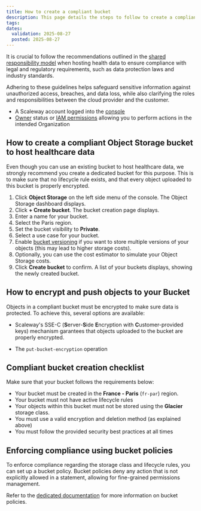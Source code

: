 ```yaml
---
title: How to create a compliant bucket
description: This page details the steps to follow to create a compliant bucket using Scaleway Object Storage
tags: 
dates:
  validation: 2025-08-27
  posted: 2025-08-27
---
```


It is crucial to follow the recommendations outlined in the [shared responsibility model](/object-storage/reference-content/) when hosting health data to ensure compliance with legal and regulatory requirements, such as data protection laws and industry standards.

Adhering to these guidelines helps safeguard sensitive information against unauthorized access, breaches, and data loss, while also clarifying the roles and responsibilities between the cloud provider and the customer.

<Requirements />

- A Scaleway account logged into the [console](https://console.scaleway.com)
- [Owner](/iam/concepts/#owner) status or [IAM permissions](/iam/concepts/#permission) allowing you to perform actions in the intended Organization

## How to create a compliant Object Storage bucket to host healthcare data

Even though you can use an existing bucket to host healthcare data, we strongly recommend you create a dedicated bucket for this purpose. This is to make sure that no lifecycle rule exists, and that every object uploaded to this bucket is properly encrypted.

1. Click **Object Storage** on the left side menu of the console. The Object Storage dashboard displays.
2. Click **+ Create bucket**. The bucket creation page displays.
3. Enter a name for your bucket.
4. Select the Paris region.
5. Set the bucket visibility to **Private**.
    <Message type="note">
6. Select a use case for your bucket.
7. Enable [bucket versioning](/object-storage/how-to/use-bucket-versioning/) if you want to store multiple versions of your objects (this may lead to higher storage costs).
8. Optionally, you can use the cost estimator to simulate your Object Storage costs.
10. Click **Create bucket** to confirm. A list of your buckets displays, showing the newly created bucket.

## How to encrypt and push objects to your Bucket

Objects in a compliant bucket must be encrypted to make sure data is protected. To achieve this, several options are available:

- Scaleway's SSE-C (**S**erver-**S**ide **E**ncryption with **C**ustomer-provided keys) mechanism garantees that objects uploaded to the bucket are properly encrypted.

- The `put-bucket-encryption` operation 


## Compliant bucket creation checklist

Make sure that your bucket follows the requirements below:

- Your bucket must be created in the **France - Paris** (`fr-par`) region.
- Your bucket must not have active lifecycle rules
- Your objects within this bucket must not be stored using the **Glacier** storage class.
- You must use a valid encryption and deletion method (as explained above)
- You must follow the provided security best practices at all times

## Enforcing compliance using bucket policies

To enforce compliance regarding the storage class and lifecycle rules, you can set up a bucket policy. Bucket policies deny any action that is not explicitly allowed in a statement, allowing for fine-grained permissions management.

Refer to the [dedicated documentation](/object-storage/api-cli/bucket-policy/) for more information on bucket policies.
